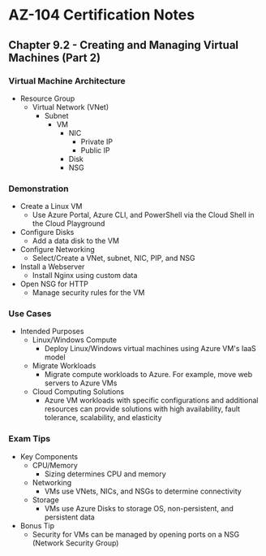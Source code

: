 # AZ-104 Certification Notes
## Chapter 9.2 - Creating and Managing Virtual Machines (Part 2)

### Virtual Machine Architecture
* Resource Group
	* Virtual Network (VNet)
		* Subnet
			* VM
				* NIC
					* Private IP
					* Public IP
				* Disk
				* NSG

### Demonstration
* Create a Linux VM
	* Use Azure Portal, Azure CLI, and PowerShell via the Cloud Shell in the Cloud Playground
* Configure Disks
	* Add a data disk to the VM
* Configure Networking
	* Select/Create a VNet, subnet, NIC, PIP, and NSG
* Install a Webserver
	* Install Nginx using custom data
* Open NSG for HTTP
	* Manage security rules for the VM

### Use Cases
* Intended Purposes
	* Linux/Windows Compute
		* Deploy Linux/Windows virtual machines using Azure VM's IaaS model
	* Migrate Workloads
		* Migrate compute workloads to Azure. For example, move web servers to Azure VMs
	* Cloud Computing Solutions
		* Azure VM workloads with specific configurations and additional resources can provide solutions with high availability, fault tolerance, scalability, and elasticity

### Exam Tips
* Key Components
	* CPU/Memory
		* Sizing determines CPU and memory
	* Networking
		* VMs use VNets, NICs, and NSGs to determine connectivity
	* Storage
		* VMs use Azure Disks to storage OS, non-persistent, and persistent data
* Bonus Tip
	* Security for VMs can be managed by opening ports on a NSG (Network Security Group)